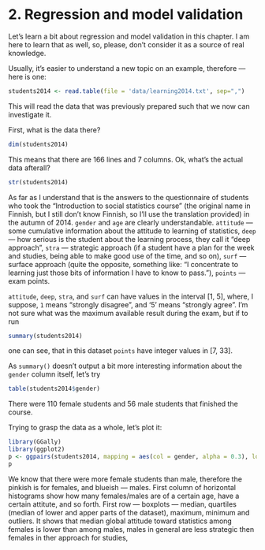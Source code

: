 # 2. Regression and model validation

<!-- *Describe the work you have done this week and summarize your learning.* -->

<!-- - Describe your work and results clearly.  -->
<!-- - Assume the reader has an introductory course level understanding of writing and reading R code as well as statistical methods. -->
<!-- - Assume the reader has no previous knowledge of your data or the more advanced methods you are using. -->

Let's learn a bit about regression and model validation in this chapter. I am here to learn that as well, so, please, don't consider it as a source of real knowledge.

Usually, it's easier to understand a new topic on an example, therefore --- here is one:

```r
students2014 <- read.table(file = 'data/learning2014.txt', sep=",")
```

This will read the data that was previously prepared such that we now can investigate it. 

First, what is the data there?

```r
dim(students2014)
```

This means that there are 166 lines and 7 columns. Ok, what's the actual data afterall?

```r
str(students2014)
```

As far as I understand that is the answers to the questionnaire of students who took the "Introduction to social statistics course" (the original name in Finnish, but I still don't know Finnish, so I'll use the translation provided) in the autumn of 2014. `gender` and `age` are clearly understandable. `attitude` --- some cumulative information about the attitude to learning of statistics, `deep` --- how serious is the student about the learning process, they call it "deep approach", `stra` --- strategic approach (if a student have a plan for the week and studies, being able to make good use of the time, and so on), `surf` --- surface approach (quite the opposite, something like: "I concentrate to learning just those bits of information I have to know to pass."), `points` --- exam points.

`attitude`, `deep`, `stra`, and `surf` can have values in the interval [1, 5], where, I suppose, `1` means "strongly disagree", and '5' means "strongly agree". 
I'm not sure what was the maximum available result during the exam, but if to run

```r
summary(students2014)
```

one can see, that in this dataset `points` have integer values in [7, 33].

As `summary()` doesn't output a bit more interesting information about the `gender` column itself, let's try

```r
table(students2014$gender)
```
There were 110 female students and 56 male students that finished the course.

Trying to grasp the data as a whole, let's plot it:

```r
library(GGally)
library(ggplot2)
p <- ggpairs(students2014, mapping = aes(col = gender, alpha = 0.3), lower = list(combo = wrap("facethist", bins = 20)))
p
```
We know that there were more female students than male, therefore the pinkish  is for females, and blueish --- males.
First column of horizontal histograms show how many females/males are of a certain age, have a certain attitute, and so forth.
First row --- boxplots --- median, quartiles (median of lower and apper parts of the dataset), maximum, minimum and outliers. It shows that median global attitude toward statistics among females is lower than among males, males in general are less strategic then females in ther approach for studies, 
